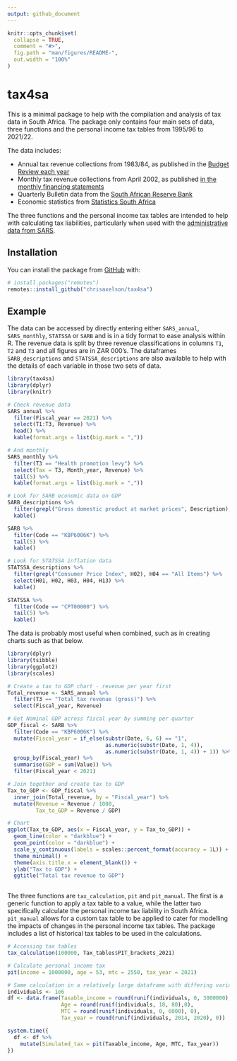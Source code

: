 ```yaml
---
output: github_document
---
```


<!-- README.md is generated from README.Rmd. Please edit that file -->

```r
knitr::opts_chunk$set(
  collapse = TRUE,
  comment = "#>",
  fig.path = "man/figures/README-",
  out.width = "100%"
)
```

# tax4sa

<!-- badges: start -->
<!-- badges: end -->

This is a minimal package to help with the compilation and analysis of tax data in South Africa. The package only contains four main sets of data, three functions and the personal income tax tables from 1995/96 to 2021/22. 

The data includes: 

  + Annual tax revenue collections from 1983/84, as published in the [Budget Review each year](http://www.treasury.gov.za/documents/national%20budget/default.aspx) 
  + Monthly tax revenue collections from April 2002, as published [in the monthly financing statements](http://www.treasury.gov.za/comm_media/press/monthly/default.aspx)
  + Quarterly Bulletin data from the [South African Reserve Bank](https://www.resbank.co.za/en/home/publications/quarterly-bulletin1/download-information-from-xlsx-data-files)
  + Economic statistics from [Statistics South Africa](http://www.statssa.gov.za/?page_id=1847)

The three functions and the personal income tax tables are intended to help with calculating tax liabilities, particularly when used with the [administrative data from SARS](https://sa-tied.wider.unu.edu/sites/default/files/pdf/SATIED_WP36_Ebrahim_Axelson_March_2019.pdf).

## Installation

You can install the package from [GitHub](https://github.com/) with:

``` r
# install.packages("remotes")
remotes::install_github("chrisaxelson/tax4sa")
```
## Example

The data can be accessed by directly entering either `SARS_annual`, `SARS_monthly`, `STATSSA` or `SARB` and is in a tidy format to ease analysis within R. The revenue data is split by three revenue classifications in columns `T1`, `T2` and `T3` and all figures are in ZAR 000's. The dataframes `SARB_descriptions` and `STATSSA_descriptions` are also available to help with the details of each variable in those two sets of data.  

```r
library(tax4sa)
library(dplyr)
library(knitr)

# Check revenue data
SARS_annual %>% 
  filter(Fiscal_year == 2021) %>%  
  select(T1:T3, Revenue) %>% 
  head() %>% 
  kable(format.args = list(big.mark = ","))

# And monthly
SARS_monthly %>% 
  filter(T3 == "Health promotion levy") %>% 
  select(Tax = T3, Month_year, Revenue) %>% 
  tail(5) %>% 
  kable(format.args = list(big.mark = ","))

# Look for SARB economic data on GDP
SARB_descriptions %>% 
  filter(grepl("Gross domestic product at market prices", Description), Frequency == "K1") %>%
  kable()

SARB %>% 
  filter(Code == "KBP6006K") %>% 
  tail(5) %>% 
  kable()

# Look for STATSSA inflation data
STATSSA_descriptions %>% 
  filter(grepl("Consumer Price Index", H02), H04 == "All Items") %>%
  select(H01, H02, H03, H04, H13) %>% 
  kable()

STATSSA %>% 
  filter(Code == "CPT00000") %>% 
  tail(5) %>% 
  kable()


```

The data is probably most useful when combined, such as in creating charts such as that below. 

```r
library(dplyr)
library(tsibble)
library(ggplot2)
library(scales)

# Create a tax to GDP chart - revenue per year first
Total_revenue <- SARS_annual %>% 
  filter(T3 == "Total tax revenue (gross)") %>% 
  select(Fiscal_year, Revenue)

# Get Nominal GDP across fiscal year by summing per quarter
GDP_fiscal <- SARB %>% 
  filter(Code == "KBP6006K") %>% 
  mutate(Fiscal_year = if_else(substr(Date, 6, 6) == "1",
                               as.numeric(substr(Date, 1, 4)),
                               as.numeric(substr(Date, 1, 4)) + 1)) %>% 
  group_by(Fiscal_year) %>% 
  summarise(GDP = sum(Value)) %>% 
  filter(Fiscal_year < 2021)

# Join together and create tax to GDP
Tax_to_GDP <- GDP_fiscal %>% 
  inner_join(Total_revenue, by = "Fiscal_year") %>% 
  mutate(Revenue = Revenue / 1000,
         Tax_to_GDP = Revenue / GDP)

# Chart
ggplot(Tax_to_GDP, aes(x = Fiscal_year, y = Tax_to_GDP)) +
  geom_line(color = "darkblue") + 
  geom_point(color = "darkblue") +
  scale_y_continuous(labels = scales::percent_format(accuracy = 1L)) +
  theme_minimal() +
  theme(axis.title.x = element_blank()) +
  ylab("Tax to GDP") +
  ggtitle("Total tax revenue to GDP")
  
```

The three functions are `tax_calculation`, `pit` and `pit_manual`. The first is a generic function to apply a tax table to a value, while the latter two specifically calculate the personal income tax liability in South Africa. `pit_manual` allows for a custom tax table to be applied to cater for modelling the impacts of changes in the personal income tax tables. The package includes a list of historical tax tables to be used in the calculations. 

```r
# Accessing tax tables
tax_calculation(100000, Tax_tables$PIT_brackets_2021)

# Calculate personal income tax
pit(income = 1000000, age = 53, mtc = 2550, tax_year = 2021)

# Same calculation in a relatively large dataframe with differing variables
individuals <- 1e6
df <- data.frame(Taxable_income = round(runif(individuals, 0, 3000000),0),
                 Age = round(runif(individuals, 18, 80),0),
                 MTC = round(runif(individuals, 0, 6000), 0),
                 Tax_year = round(runif(individuals, 2014, 2020), 0))

system.time({
  df <- df %>% 
    mutate(Simulated_tax = pit(Taxable_income, Age, MTC, Tax_year))
})
```
